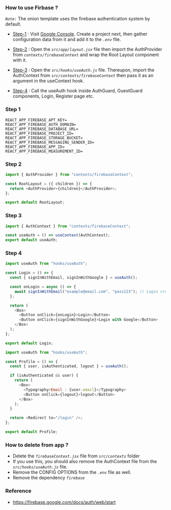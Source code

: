 ### How to use Firbase ?

_`Note:`_ The onion template uses the firebase authentication system by default.

- [Step-1](#step-1) : Visit [Google Console](https://console.firebase.google.com). Create a project next, then gather configuration data from it and add it to the _`.env`_ file.

- [Step-2](#step-2) : Open the _`src/app/layout.jsx`_ file then import the AuthProvider from _`contexts/firebaseContext`_ and wrap the Root Layout component with it.

- [Step-3](#step-3) : Open the _`src/hooks/useAuth.js`_ file. Thereupon, import the AuthContext from _`src/contexts/firebaseContext`_ then pass it as an argument in the useContext hook.

- [Step-4](#step-4) : Call the useAuth hook inside AuthGuard, GuestGuard components, Login, Register page etc.

### Step 1

```
REACT_APP_FIREBASE_APT_KEY=
REACT_APP_FIREBASE_AUTH_DOMAIN=
REACT_APP_FIREBASE_DATABASE_URL=
REACT_APP_FIREBASE_PROJECT_ID=
REACT_APP_FIREBASE_STORAGE_BUCKET=
REACT_APP_FIREBASE_MESSAGING_SENDER_ID=
REACT_APP_FIREBASE_APP_ID=
REACT_APP_FIREBASE_MEASUREMENT_ID=
```

### Step 2

```js layout.jsx mark=1,4
import { AuthProvider } from "contexts/firebaseContext";

const RootLayout = ({ children }) => {
  return <AuthProvider>{children}</AuthProvider>;
};

export default RootLayout;
```

### Step 3

```js useAuth.js mark=1,3[34:44]
import { AuthContext } from "contexts/firebaseContext";

const useAuth = () => useContext(AuthContext);
export default useAuth;
```

### Step 4

```js page.jsx
import useAuth from "hooks/useAuth";

const Login = () => {
  const { signInWithEmail, signInWithGoogle } = useAuth();

  const onLogin = async () => {
    await signInWithEmail("example@email.com", "pass123"); // Login crediential
  };

  return (
    <Box>
      <Button onClick={onLogin}>Login</Button>
      <Button onClick={signInWithGoogle}>Login with Google</Button>
    </Box>
  );
};

export default Login;
```

```js profile.jsx
import useAuth from "hooks/useAuth";

const Profile = () => {
  const { user, isAuthenticated, logout } = useAuth();

  if (isAuthenticated && user) {
    return (
      <Box>
        <Typography>Email : {user.email}</Typography>
        <Button onClick={logout}>logout</Button>
      </Box>
    );
  }

  return <Redirect to="/login" />;
};

export default Profile;
```

### How to delete from app ?

- Delete the _`firebaseContext.jsx`_ file from _`src/contexts`_ folder
- If you use this, you should also remove the AuthContext file from the _`src/hooks/useAuth.js`_ file.
- Remove the CONFIG OPTIONS from the _`.env`_ file as well.
- Remove the dependency _`firebase`_

### Reference

- https://firebase.google.com/docs/auth/web/start

